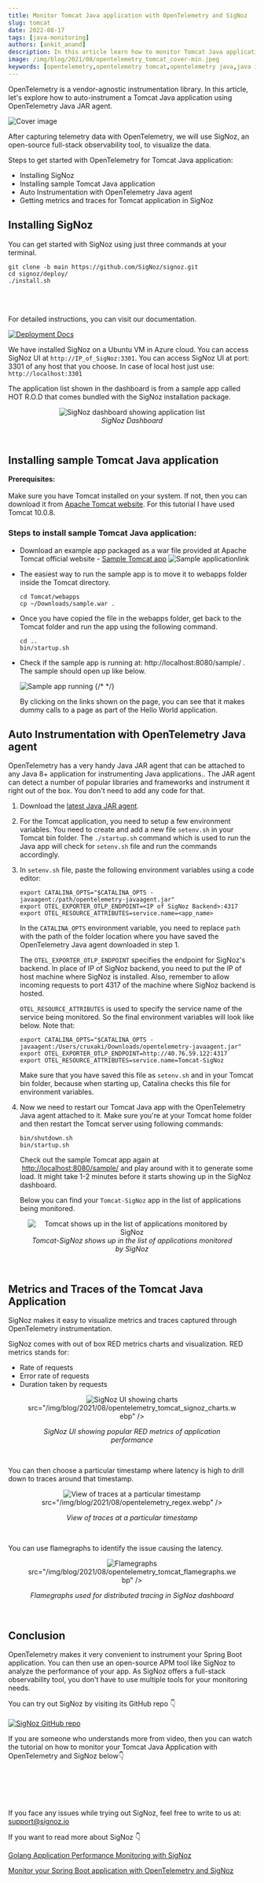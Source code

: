 ```yaml
---
title: Monitor Tomcat Java application with OpenTelemetry and SigNoz
slug: tomcat
date: 2022-08-17
tags: [java-monitoring]
authors: [ankit_anand]
description: In this article learn how to monitor Tomcat Java applications using OpenTelemetry and SigNoz. It is very easy to get started...
image: /img/blog/2021/08/opentelemetry_tomcat_cover-min.jpeg
keywords: [opentelemetry,opentelemetry tomcat,opentelemetry java,java instrumentation,java auto-instrumentation,signoz]
---
```


<head>
  <link rel="canonical" href="https://signoz.io/opentelemetry/tomcat/"/>
</head>




OpenTelemetry is a vendor-agnostic instrumentation library. In this article, let's explore how to auto-instrument a Tomcat Java application using OpenTelemetry Java JAR agent.

![Cover image](/img/blog/2021/08/opentelemetry_tomcat_cover-min.webp)

After capturing telemetry data with OpenTelemetry, we will use SigNoz, an open-source full-stack observability tool, to visualize the data.

Steps to get started with OpenTelemetry for Tomcat Java application:

- Installing SigNoz
- Installing sample Tomcat Java application
- Auto Instrumentation with OpenTelemetry Java agent
- Getting metrics and traces for Tomcat application in SigNoz

## Installing SigNoz

You can get started with SigNoz using just three commands at your terminal.

```
git clone -b main https://github.com/SigNoz/signoz.git
cd signoz/deploy/
./install.sh
```
<br></br>

For detailed instructions, you can visit our documentation.

[![Deployment Docs](/img/blog/common/deploy_docker_documentation.webp)](https://signoz.io/docs/install/)

We have installed SigNoz on a Ubuntu VM in Azure cloud. You can access SigNoz UI at `http://IP_of_SigNoz:3301`. You can access SigNoz UI at port: 3301 of any host that you choose. In case of local host just use: `http://localhost:3301`

The application list shown in the dashboard is from a sample app called HOT R.O.D that comes bundled with the SigNoz installation package.


<figure data-zoomable align='center'>
    <img className="box-shadowed-image"
   alt="SigNoz dashboard showing application list"
   src="/img/blog/2021/08/openetelemetry_tomcat_signoz_dashboard.webp"
   />
<figcaption><i>SigNoz Dashboard</i></figcaption>
   </figure>
<br/>

## Installing sample Tomcat Java application

**Prerequisites:**<br></br>
Make sure you have Tomcat installed on your system. If not, then you can download it from <a href="https://tomcat.apache.org/index.html" rel="noopener noreferrer nofollow" target="_blank">Apache Tomcat website</a>. For this tutorial I have used Tomcat 10.0.8.

### Steps to install sample Tomcat Java application:

- Download an example app packaged as a war file provided at Apache Tomcat official website - <a href="https://tomcat.apache.org/tomcat-7.0-doc/appdev/sample/" rel="noopener noreferrer nofollow" target="_blank">Sample Tomcat app</a>
  ![Sample applicationlink](/img/blog/2021/08/opentelemetry_tomcat_sample_app-min.webp)

- The easiest way to run the sample app is to move it to webapps folder inside the Tomcat directory.

  ```
  cd Tomcat/webapps
  cp ~/Downloads/sample.war .
  ```

- Once you have copied the file in the webapps folder, get back to the Tomcat folder and run the app using the following command.

  ```
  cd ..
  bin/startup.sh
  ```

- Check if the sample app is running at: http://localhost:8080/sample/ . The sample should open up like below.

  ![Sample app running](/img/blog/2021/08/opentelemetry_tomcat_sample_app-min.webp)
  {/* <!--- Sample Tomcat app ---> */}

  By clicking on the links shown on the page, you can see that it makes dummy calls to a page as part of the Hello World application.

## Auto Instrumentation with OpenTelemetry Java agent

OpenTelemetry has a very handy Java JAR agent that can be attached to any Java 8+ application for instrumenting Java applications.. The JAR agent can detect a number of popular libraries and frameworks and instrument it right out of the box. You don't need to add any code for that.

1. Download the [latest Java JAR agent](https://github.com/open-telemetry/opentelemetry-java-instrumentation/releases/latest/download/opentelemetry-javaagent.jar).
2. For the Tomcat application, you need to setup a few environment variables. You need to create and add a new file `setenv.sh` in your Tomcat bin folder. The `./startup.sh` command which is used to run the Java app will check for `setenv.sh` file and run the commands accordingly.
3. In `setenv.sh` file, paste the following environment variables using a code editor:

   ```
   export CATALINA_OPTS="$CATALINA_OPTS -javaagent:/path/opentelemetry-javaagent.jar"
   export OTEL_EXPORTER_OTLP_ENDPOINT=<IP of SigNoz Backend>:4317
   export OTEL_RESOURCE_ATTRIBUTES=service.name=<app_name>
   ```

   In the `CATALINA_OPTS` environment variable, you need to replace `path` with the path of the folder location where you have saved the OpenTelemetry Java agent downloaded in step 1.

   The `OTEL_EXPORTER_OTLP_ENDPOINT` specifies the endpoint for SigNoz's backend. In place of IP of SigNoz backend, you need to put the IP of host machine where SigNoz is installed. Also, remember to allow incoming requests to port 4317 of the machine where SigNoz backend is hosted.

   `OTEL_RESOURCE_ATTRIBUTES` is used to specify the service name of the service being monitored. So the final environment variables will look like below. Note that:

   ```
   export CATALINA_OPTS="$CATALINA_OPTS -javaagent:/Users/cruxaki/Downloads/opentelemetry-javaagent.jar"
   export OTEL_EXPORTER_OTLP_ENDPOINT=http://40.76.59.122:4317
   export OTEL_RESOURCE_ATTRIBUTES=service.name=Tomcat-SigNoz
   ```

   Make sure that you have saved this file as `setenv.sh` and in your Tomcat bin folder, because when starting up, Catalina checks this file for environment variables.

4. Now we need to restart our Tomcat Java app with the OpenTelemetry Java agent attached to it. Make sure you're at your Tomcat home folder and then restart the Tomcat server using following commands:

   ```
   bin/shutdown.sh
   bin/startup.sh
   ```

   Check out the sample Tomcat app again at  [http://localhost:8080/sample/](http://localhost:8080/sample/) and play around with it to generate some load. It might take 1-2 minutes before it starts showing up in the SigNoz dashboard.

   Below you can find your `Tomcat-SigNoz` app in the list of applications being monitored.

<figure data-zoomable align='center'>
    <img className="box-shadowed-image"
      alt="Tomcat shows up in the list of applications monitored by SigNoz"
      src="/img/blog/2021/08/opentelemetry_tomcat_ui.webp"
      />
<figcaption><i>Tomcat-SigNoz shows up in the list of applications monitored by SigNoz</i></figcaption>
     </figure>
<br/>

## Metrics and Traces of the Tomcat Java Application

SigNoz makes it easy to visualize metrics and traces captured through OpenTelemetry instrumentation.

SigNoz comes with out of box RED metrics charts and visualization. RED metrics stands for:

- Rate of requests
- Error rate of requests
- Duration taken by requests

<figure data-zoomable align='center'>
    <img className="box-shadowed-image"
   alt="SigNoz UI showing charts"
   
   src="/img/blog/2021/08/opentelemetry_tomcat_signoz_charts.webp"
   />
<figcaption><i>SigNoz UI showing popular RED metrics of application performance</i></figcaption>
   </figure>
<br/>

You can then choose a particular timestamp where latency is high to drill down to traces around that timestamp.

<figure data-zoomable align='center'>
    <img className="box-shadowed-image"
   alt="View of traces at a particular timestamp"
   
   src="/img/blog/2021/08/opentelemetry_regex.webp"
   />
<figcaption><i>View of traces at a particular timestamp</i></figcaption>
   </figure>
<br/>

You can use flamegraphs to identify the issue causing the latency.

<figure data-zoomable align='center'>
    <img className="box-shadowed-image"
   alt="Flamegraphs"
   
   src="/img/blog/2021/08/opentelemetry_tomcat_flamegraphs.webp"
   />
<figcaption><i>Flamegraphs used for distributed tracing in SigNoz dashboard</i></figcaption>
   </figure>
<br/>

## Conclusion

OpenTelemetry makes it very convenient to instrument your Spring Boot application. You can then use an open-source APM tool like SigNoz to analyze the performance of your app. As SigNoz offers a full-stack observability tool, you don't have to use multiple tools for your monitoring needs.

You can try out SigNoz by visiting its GitHub repo 👇<br></br>
[![SigNoz GitHub repo](/img/blog/common/signoz_github.webp)](https://github.com/SigNoz/signoz)

If you are someone who understands more from video, then you can watch the tutorial on how to monitor your Tomcat Java Application with OpenTelemetry and SigNoz below👇<br></br>

<p>&nbsp;</p>

<LiteYoutubeEmbed id="4obQilMqU4E" mute={false} />

<p>&nbsp;</p>

If you face any issues while trying out SigNoz, feel free to write to us at: support@signoz.io

If you want to read more about SigNoz 👇

[Golang Application Performance Monitoring with SigNoz](https://signoz.io/blog/monitoring-your-go-application-with-signoz/)

[Monitor your Spring Boot application with OpenTelemetry and SigNoz](https://signoz.io/blog/opentelemetry-spring-boot/)
